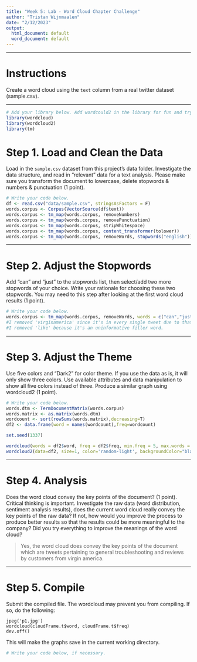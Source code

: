 ```yaml
---
title: "Week 5: Lab - Word Cloud Chapter Challenge"
author: "Tristan Wijnmaalen"
date: "2/12/2023"
output:
  html_document: default
  word_document: default
---
```


---

# Instructions
Create a word cloud using the `text` column from a real twitter dataset 
(sample.csv).

---

```r
# Add your library below. Add wordcould2 in the library for fun and try out with wordcloud2 when producing wordclouds below.
library(wordcloud)
library(wordcloud2)
library(tm)

```

# Step 1. Load and Clean the Data
Load in the `sample.csv` dataset from this project's data folder. Investigate the data structure, and read in "relevant" data for a text analysis. 
Please make sure you transform the document to lowercase, delete stopwords & numbers & punctuation (1 point).

```r
# Write your code below. 
df <- read.csv("data/sample.csv", stringsAsFactors = F)
words.corpus <- Corpus(VectorSource(df$text))
words.corpus <- tm_map(words.corpus, removeNumbers)
words.corpus <- tm_map(words.corpus, removePunctuation)
words.corpus <- tm_map(words.corpus, stripWhitespace)
words.corpus <- tm_map(words.corpus, content_transformer(tolower))
words.corpus <- tm_map(words.corpus, removeWords, stopwords("english"))

```

---

# Step 2. Adjust the Stopwords
Add "can" and "just" to the stopwords list, then select/add two more stopwords of your choice. Write your rationale for choosing these two stopwords. You may need to this step after looking at the first word cloud results (1 point). 

```r
# Write your code below.
words.corpus <- tm_map(words.corpus, removeWords, words = c("can","just","virginamerica","like"))
#I removed 'virginamerica' since it's in every single tweet due to that being the account everyone is replying to. 
#I removed 'like' because it's an uninformative filler word.

```

---

# Step 3. Adjust the Theme
Use five colors and "Dark2" for color theme. If you use the data as is, it will only show three colors. Use available attributes and data manipulation to show all five colors instead of three. Produce a similar graph using wordcloud2 (1 point).

```r
# Write your code below.
words.dtm <- TermDocumentMatrix(words.corpus)
words.matrix <- as.matrix(words.dtm)
wordcount <- sort(rowSums(words.matrix),decreasing=T)
df2 <- data.frame(word = names(wordcount),freq=wordcount)

set.seed(1337)

wordcloud(words = df2$word, freq = df2$freq, min.freq = 5, max.words = 200, random.order = F, rot.per=0.35, colors=brewer.pal(5, "Dark2"))
wordcloud2(data=df2, size=1, color='random-light', backgroundColor="black", shape = 'star')
```

---

# Step 4. Analysis
Does the word cloud convey the key points of the document? (1 point). Critical thinking is important. Investigate the raw data (word distribution, sentiment analysis results), does the current word cloud really convey the key points of the raw data? If not, how would you improve the process to produce better results so that the results could be more meaningful to the company? Did you try everything to improve the meanings of the word cloud?


> Yes, the word cloud does convey the key points of the document which are tweets pertaining to general troubleshooting and reviews
by customers from virgin america.

---

# Step 5. Compile
Submit the compiled file. 
The wordcloud may prevent you from compiling. If so, do the following: 

```
jpeg('p1.jpg')  
wordcloud(cloudFrame.t$word, cloudFrame.t$freq)  
dev.off()
```
This will make the graphs save in the current working directory. 

```r
# Write your code below, if necessary.

```